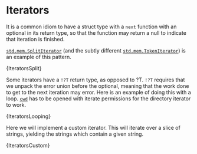 

# Iterators

It is a common idiom to have a struct type with a `next` function with an
optional in its return type, so that the function may return a null to indicate
that iteration is finished.

[`std.mem.SplitIterator`](https://ziglang.org/documentation/master/std/#std.mem.SplitIterator)
(and the subtly different
[`std.mem.TokenIterator`](https://ziglang.org/documentation/master/std/#std.mem.TokenIterator))
is an example of this pattern.

<CodeBlock language="zig">{IteratorsSplit}</CodeBlock>

Some iterators have a `!?T` return type, as opposed to ?T. `!?T` requires that
we unpack the error union before the optional, meaning that the work done to get
to the next iteration may error. Here is an example of doing this with a loop.
[`cwd`](https://ziglang.org/documentation/master/std/#std;fs.cwd) has to be
opened with iterate permissions for the directory iterator to work.

<CodeBlock language="zig">{IteratorsLooping}</CodeBlock>

Here we will implement a custom iterator. This will iterate over a slice of
strings, yielding the strings which contain a given string.

<CodeBlock language="zig">{IteratorsCustom}</CodeBlock>
